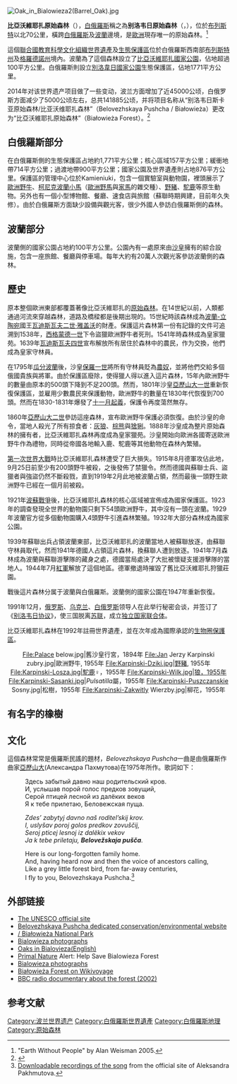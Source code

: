 {{世界自然遺產概要表
| site_img = Image:Bialowieza_National_Park_in_Poland0029.JPG
| site_img_capt = 
| site_img_width = 350px
| zh_name = 比亚沃维耶扎森林
| en_name = Białowieża Forest
| fr_name = Fôret Białowieża
| country = {{BLR}}和{{POL}}
| Region = 欧洲和北美地区
| area = 
| criterion_n = (vii)
| rg_year = 1979
| ex_rg_year = 1992年，2014年
| org_url = http://whc.unesco.org/en/list/33
| map_img = File:Puszcza Białowieska - ochrona lasów.jpg
| map_img_width = 275px
| locmapin = 
| latitude = 52.666667
| longitude = 23.833333
| locator_x = 
| locator_y = 
}}


[[File:Oak_in_Bialowieza2(Barrel_Oak).jpg|thumb]]
{{Commonscat|Białowieża Forest}}

'''比亞沃維耶扎原始森林'''（{{lang-pl|Puszcza Białowieska}}），[[白俄羅斯|白俄羅斯]]稱之為'''别洛韦日原始森林'''（{{lang-be|Белавежская пушча}}，{{lang-ru|Беловежская пуща}}），位於[[布列斯特|布列斯特]]以北70公里，橫跨[[白俄羅斯|白俄羅斯]]及[[波蘭|波蘭]]邊境，是[[歐洲|歐洲]]現存唯一的原始森林。<ref name="prehistoric">"Earth Without People" by Alan Weisman 2005.</ref>

這個[[聯合國教育科學文化組織|聯合國教育科學文化組織]][[世界遺產|世界遺產]]及[[生態保護區|生態保護區]]位於白俄羅斯西南部[[布列斯特州|布列斯特州]]及[[格羅德諾州|格羅德諾州]]境內。波蘭為了這個森林設立了[[比亞沃維耶扎國家公園|比亞沃維耶扎國家公園]]，佔地超過100平方公里。白俄羅斯則設立[[別洛韋日國家公園|別洛韋日國家公園]]生態保護區，佔地1771平方公里。

2014年对该世界遗产项目做了一些变动，波兰方面增加了近45000公顷，白俄罗斯方面减少了5000公顷左右，总共141885公顷，并将项目名称从“别洛韦日斯卡亚原始森林/比亚沃维耶扎森林”（Belovezhskaya Pushcha / Białowieża）更改为“比亞沃維耶扎原始森林”（Białowieża Forest）。<ref>{{Cite web |url=http://whc.unesco.org/en/news/1160/ |title=存档副本 |access-date=2015-04-22 |archive-date=2021-04-12 |archive-url=https://web.archive.org/web/20210412091449/http://whc.unesco.org/en/news/1160/ |dead-url=no }}</ref>

== 白俄羅斯部分 ==
在白俄羅斯側的生態保護區占地約1,771平方公里；核心區域157平方公里；緩衝地帶714平方公里；過渡地帶900平方公里；國家公園及世界遺產則占地876平方公里。保護區的管理中心位於Kamieniuki，包含一個實驗室與動物園，裡頭展示了[[歐洲野牛|歐洲野牛]]、[[柯尼克波蘭小馬|柯尼克波蘭小馬]]（[[歐洲野馬|歐洲野馬]]與[[家馬|家馬]]的雜交種）、[[野豬|野豬]]、[[駝鹿|駝鹿]]等原生動物。另外也有一個小型博物館、餐廳、速食店與旅館（蘇聯時期興建，目前年久失修）。由於白俄羅斯方面缺少設備與觀光客，很少外國人參訪白俄羅斯側的森林。

== 波蘭部分 ==
波蘭側的國家公園占地約100平方公里。公園內有一處原來由[[沙皇|沙皇]]擁有的綜合設施，包含一座旅館、餐廳與停車場。每年大約有20萬人次觀光客參訪波蘭側的森林。

== 歷史 ==
原本整個歐洲東部都覆蓋著像比亞沃維耶扎的[[原始森林|原始森林]]。在14世紀以前，人類都通過河流來穿越森林，道路及橋樑都是後期出現的。15世紀時該森林成為[[波蘭立陶宛聯邦|波蘭-立陶宛]]國王[[雅盖沃|瓦迪斯瓦夫二世·雅盖沃]]的財產。保護這片森林第一份有記錄的文件可追溯到1538年，[[西格蒙德一世|西格蒙德一世]]下令盜獵歐洲野牛者死刑。1541年時森林成為皇家獵苑。1639年[[瓦迪斯瓦夫四世|瓦迪斯瓦夫四世]]宣布解放所有居住於森林中的農民，作为交換，他們成為皇家守林員。

在1795年[[瓜分波蘭|瓜分波蘭]]後，沙皇[[保罗一世_(俄国)|保羅一世]]將所有守林員貶為[[農奴|農奴]]，並將他們交給多個俄國貴族與將軍。由於保護區廢除，使得獵人得以進入這片森林，15年內歐洲野牛的數量由原本的500頭下降到不足200頭。然而，1801年沙皇[[亚历山大一世_(俄国)|亞歷山大一世]]重新恢復保護區，並雇用少數農民來保護動物，歐洲野牛的數量在1830年代恢復到700頭。然而在1830-1831年爆發了[[十一月起義|十一月起義]]，保護令再度蕩然無存。

1860年[[亚历山大二世_(俄国)|亞歷山大二世]]參訪這座森林，宣布歐洲野牛保護必須恢復。由於沙皇的命令，當地人殺光了所有掠食者：[[灰狼|灰狼]]、[[棕熊|棕熊]]與[[猞猁|猞猁]]。1888年沙皇成為整片原始森林的擁有者，比亞沃維耶扎森林再度成為皇家獵苑。沙皇開始向歐洲各國寄送歐洲野牛作為禮物，同時從帝國各地輸入鹿、駝鹿等其他動物在森林內繁殖。

[[第一次世界大戰|第一次世界大戰]]時比亞沃維耶扎森林遭受了巨大損失。1915年8月德軍攻佔此地，9月25日前至少有200頭野牛被殺，之後發佈了禁獵令。然而德國與蘇聯士兵、盜獵者與強盜仍然不斷殺戮，直到1919年2月此地被波蘭占領，然而最後一頭野生歐洲野牛已經在一個月前被殺。

1921年[[波蘇戰爭|波蘇戰爭]]後，比亞沃維耶扎森林的核心區域被宣佈成為國家保護區。1923年的調查發現全世界的動物園只剩下54頭歐洲野牛，其中沒有一頭在波蘭。1929年波蘭官方從多個動物園購入4頭野牛引進森林繁殖。1932年大部分森林成為國家公園。

1939年蘇聯出兵占領波蘭東部，比亞沃維耶扎的波蘭當地人被蘇聯放逐，由蘇聯守林員取代，然而1941年德國人占領這片森林，換蘇聯人遭到放逐。1941年7月森林成為波蘭與蘇聯游擊隊的藏身之處，德國當局處決了大批被懷疑支援游擊隊的當地人。1944年7月[[苏联红军|紅軍]]解放了這個地區。德軍撤退時摧毀了舊比亞沃維耶扎狩獵莊園。

戰後這片森林分属于波蘭與白俄羅斯。波蘭側的國家公園在1947年重新恢復。

1991年12月，[[俄罗斯|俄罗斯]]、[[乌克兰|乌克兰]]、[[白俄罗斯|白俄罗斯]]领导人在此举行秘密会谈，并签订了《[[别洛韦日协议|别洛韦日协议]]》，使三国脱离[[苏联|苏联]]，成立[[独立国家联合体|独立国家联合体]]。

比亞沃維耶扎森林在1992年註冊世界遺產，並在次年成為國際承認的[[生物圈保護區|生物圈保護區]]。

<center>
<gallery>
File:Palace below.jpg|舊沙皇行宮，1894年
File:Jan Jerzy Karpinski zubry.jpg|歐洲野牛, 1955年
File:Karpinski-Dziki.jpg|[[野豬|野豬]], 1955年
File:Karpinski-Losza.jpg|駝鹿♀，1955年
File:Karpinski-Wilk.jpg|狼，1955年
File:Karpinski-Sasanki.jpg|''Pulsatilla''屬，1955年
File:Karpinski-Puszczanskie Sosny.jpg|松樹，1955年
File:Karpinski-Zakwitly Wierzby.jpg|柳花，1955年
</gallery>
</center>

== 有名字的橡樹 ==

== 文化 ==
這個森林常常是俄羅斯民謠的題材，''Belovezhskaya Pushcha''一曲是由俄羅斯作曲家[[阿列克桑德拉·尼柯莱耶夫娜·巴赫慕托娃|亞歷山大]](Александра Пахмутова)在1975年所作。歌詞如下：

: Здесь забытый давно наш родительский кров.
: И, услышав порой голос предков зовущий,
: Серой птицей лесной из далёких веков
: Я к тебе прилетаю, Беловежская пуща.

: ''Zdes’ zabytyj davno naš roditel’skij krov.''
: ''I, uslyšav poroj golos predkov zovuščij,''
: ''Seroj pticej lesnoj iz dalëkix vekov''
: ''Ja k tebe priletaju, '''Belovežskaja pušča'''.''

: Here is our long-forgotten family home.
: And, having heard now and then the voice of ancestors calling,
: Like a grey little forest bird, from far-away centuries,
: I fly to you, Belovezhskaya Pushcha.<ref>[http://pakhmutova.ru/songs/pesni78.shtml#%C1%E5%EB%EE%E2%E5%E6%F1%EA%E0%FF%20%EF%F3%F9%E0 Downloadable recordings of the song] {{Wayback|url=http://pakhmutova.ru/songs/pesni78.shtml#%C1%E5%EB%EE%E2%E5%E6%F1%EA%E0%FF%20%EF%F3%F9%E0 |date=20210412091456 }} from the official site of Aleksandra Pakhmutova.</ref>

== 外部链接 ==
* [http://whc.unesco.org/en/list/33 The UNESCO official site] {{Wayback|url=http://whc.unesco.org/en/list/33 |date=20170711111220 }}
* [http://bp21.org.by/en/ Belovezhskaya Pushcha dedicated conservation/environmental website] {{Wayback|url=http://bp21.org.by/en/ |date=20110112195328 }}
* [https://web.archive.org/web/20071213144937/http://www.bpn.com.pl/index_en.htm / Białowieża National Park]
* [http://www.franknature.nl/pl/bia.htm Bialowieza photographs] {{Wayback|url=http://www.franknature.nl/pl/bia.htm |date=20210412091517 }}
* [https://web.archive.org/web/20060409122449/http://www.deby.bialowieza.pl/ Oaks in Bialovieza(English)]
* [http://www.primalnature.org/alerts.html Primal Nature] {{Wayback|url=http://www.primalnature.org/alerts.html |date=20120204153822 }} Alert: Help Save Bialowieza Forest
* [http://www.jarek-debski.com Bialowieza photographs] {{Wayback|url=http://www.jarek-debski.com/ |date=20210412100330 }}
* [[:voy:en:Białowieża_Forest|Białowieża Forest on Wikivoyage]]
* [http://www.bbc.co.uk/radio4/science/wildeurope_20020805.shtml BBC radio documentary about the forest (2002)] {{Wayback|url=http://www.bbc.co.uk/radio4/science/wildeurope_20020805.shtml |date=20181125222109 }}

== 参考文献 ==
<div class="references-small">
<references />
</div>
{{波兰世界遗产}}
{{白俄罗斯世界遗产}}

{{Authority control}}
{{DEFAULTSORT:Belovezhskaya Pushcha}}
[[Category:波兰世界遗产|Category:波兰世界遗产]]
[[Category:白俄羅斯世界遺產|Category:白俄羅斯世界遺產]]
[[Category:白俄羅斯地理|Category:白俄羅斯地理]]
[[Category:原始森林|Category:原始森林]]
